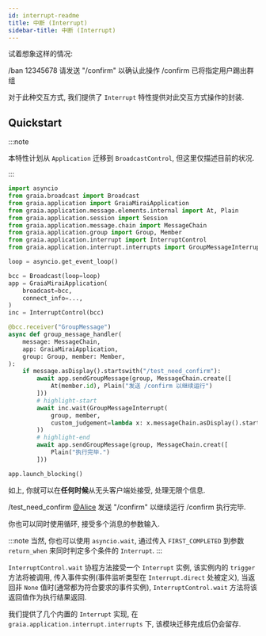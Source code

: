 ```yaml
---
id: interrupt-readme
title: 中断 (Interrupt)
sidebar-title: 中断 (Interrupt)
---
```


试着想象这样的情况:


<ChatPanel title="聊天记录">
    <Chat nickname="Alice" color="#cc0066">/ban 12345678</Chat>
    <Chat nickname="Bot" color="#2292dd">请发送 "/confirm" 以确认此操作</Chat>
    <Chat nickname="Alice" color="#cc0066">/confirm</Chat>
    <Chat nickname="Bot" color="#2292dd">已将指定用户踢出群组</Chat>
</ChatPanel>

对于此种交互方式, 我们提供了 `Interrupt` 特性提供对此交互方式操作的封装.

## Quickstart

:::note

本特性计划从 `Application` 迁移到 `BroadcastControl`, 但这里仅描述目前的状况.

:::

``` python
import asyncio
from graia.broadcast import Broadcast
from graia.application import GraiaMiraiApplication
from graia.application.message.elements.internal import At, Plain
from graia.application.session import Session
from graia.application.message.chain import MessageChain
from graia.application.group import Group, Member
from graia.application.interrupt import InterruptControl
from graia.application.interrupt.interrupts import GroupMessageInterrupt

loop = asyncio.get_event_loop()

bcc = Broadcast(loop=loop)
app = GraiaMiraiApplication(
    broadcast=bcc,
    connect_info=...,
)
inc = InterruptControl(bcc)

@bcc.receiver("GroupMessage")
async def group_message_handler(
    message: MessageChain,
    app: GraiaMiraiApplication,
    group: Group, member: Member,
):
    if message.asDisplay().startswith("/test_need_confirm"):
        await app.sendGroupMessage(group, MessageChain.create([
            At(member.id), Plain("发送 /confirm 以继续运行")
        ]))
        # highlight-start
        await inc.wait(GroupMessageInterrupt(
            group, member,
            custom_judgement=lambda x: x.messageChain.asDisplay().startswith("/confirm")
        ))
        # highlight-end
        await app.sendGroupMessage(group, MessageChain.creat([
            Plain("执行完毕.")
        ]))

app.launch_blocking()
```

如上, 你就可以在**任何时候**从无头客户端处接受, 处理无限个信息.

<ChatPanel title="聊天记录">
    <Chat nickname="Alice" color="#cc0066">/test_need_confirm</Chat>
    <Chat nickname="Bot" color="#2292dd"><a href="#" style={{"color": "blue"}}>@Alice</a> 发送 "/confirm" 以继续运行</Chat>
    <Chat nickname="Alice" color="#cc0066">/confirm</Chat>
    <Chat nickname="Bot" color="#2292dd">执行完毕.</Chat>
</ChatPanel>

你也可以同时使用循环, 接受多个消息的参数输入.

:::note
当然, 你也可以使用 `asyncio.wait`, 通过传入 `FIRST_COMPLETED` 到参数 `return_when` 来同时判定多个条件的 `Interrupt`.
:::

`InterruptControl.wait` 协程方法接受一个 `Interrupt` 实例, 该实例内的 `trigger` 方法将被调用,
传入事件实例(事件监听类型在 `Interrupt.direct` 处被定义), 当返回非 `None` 值时(通常都为符合要求的事件实例),
`InterruptControl.wait` 方法将该返回值作为执行结果返回.

我们提供了几个内置的 `Interrupt` 实现, 在 `graia.application.interrupt.interrupts` 下,
该模块迁移完成后仍会留存.
